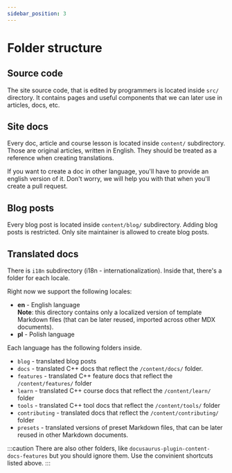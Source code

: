 ```yaml
---
sidebar_position: 3
---
```


# Folder structure

## Source code

The site source code, that is edited by programmers
is located inside `src/` directory. It contains pages
and useful components that we can later use in articles, docs, etc.

## Site docs

Every doc, article and course lesson is located
inside `content/` subdirectory. Those are original articles,
written in English. They should be treated as a reference
when creating translations.

If you want to create a doc in other language, you'll
have to provide an english version of it. Don't worry,
we will help you with that when you'll create a pull request.

## Blog posts

Every blog post is located inside `content/blog/` subdirectory.
Adding blog posts is restricted. Only site maintainer
is allowed to create blog posts.

## Translated docs

There is `i18n` subdirectory (i18n - internationalization).
Inside that, there's a folder for each locale.

Right now we support the following locales:
- **en** - English language  
**Note**: this directory contains only a localized version of
template Markdown files (that can be later reused, imported across other MDX documents).
- **pl** - Polish language

Each language has the following folders inside.

- `blog` - translated blog posts
- `docs` - translated C++ docs that reflect the `/content/docs/` folder.
- `features` - translated C++ feature docs that reflect the `/content/features/` folder
- `learn` - translated C++ course docs that reflect the `/content/learn/` folder
- `tools` - translated C++ tool docs that reflect the `/content/tools/` folder
- `contributing` - translated docs that reflect the `/content/contributing/` folder
- `presets` - translated versions of preset Markdown files, that can be later reused in other Markdown documents.

:::caution
There are also other folders, like `docusaurus-plugin-content-docs-features` but you should ignore them.
Use the convinient shortcuts listed above.
:::